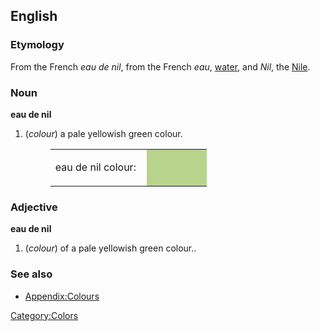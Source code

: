 ==English==

===Etymology===
From the French ''eau de nil'', from the French ''eau'', [[water]], and ''Nil'', the [[Nile]].

===Noun===
'''eau de nil'''
#(''colour'') a pale yellowish green colour.
#:<table><tr><td>eau de nil colour: &nbsp;</td><td bgcolor="#B8D38C" width="80">&nbsp; </td></tr></table>

===Adjective===
'''eau de nil'''
#(''colour'') of a pale yellowish green colour..

===See also===
*[[Wiktionary_Appendix:Colours|Appendix:Colours]]

[[Category:Colors]]